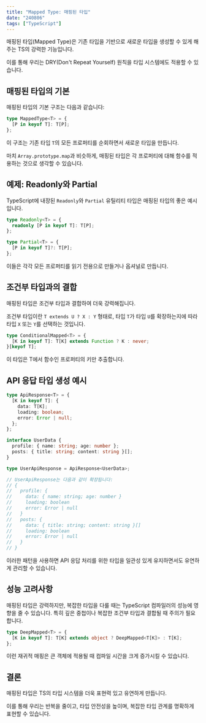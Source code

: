 ```yaml
---
title: "Mapped Type: 매핑된 타입"
date: "240806"
tags: ["TypeScript"]
---
```


매핑된 타입(Mapped Type)은 기존 타입을 기반으로 새로운 타입을 생성할 수 있게 해주는 TS의 강력한 기능입니다.

이를 통해 우리는 DRY(Don't Repeat Yourself) 원칙을 타입 시스템에도 적용할 수 있습니다.

## 매핑된 타입의 기본

매핑된 타입의 기본 구조는 다음과 같습니다:

```typescript
type MappedType<T> = {
  [P in keyof T]: T[P];
};
```

이 구조는 기존 타입 `T`의 모든 프로퍼티를 순회하면서 새로운 타입을 만듭니다.

마치 `Array.prototype.map`과 비슷하게, 매핑된 타입은 각 프로퍼티에 대해 함수를 적용하는 것으로 생각할 수 있습니다.

## 예제: Readonly와 Partial

TypeScript에 내장된 `Readonly`와 `Partial` 유틸리티 타입은 매핑된 타입의 좋은 예시입니다.

```typescript
type Readonly<T> = {
  readonly [P in keyof T]: T[P];
};

type Partial<T> = {
  [P in keyof T]?: T[P];
};
```

이들은 각각 모든 프로퍼티를 읽기 전용으로 만들거나 옵셔널로 만듭니다.

## 조건부 타입과의 결합

매핑된 타입은 조건부 타입과 결합하여 더욱 강력해집니다.

조건부 타입이란 `T extends U ? X : Y` 형태로, 타입 `T`가 타입 `U`를 확장하는지에 따라 타입 `X` 또는 `Y`를 선택하는 것입니다.

```typescript
type ConditionalMapped<T> = {
  [K in keyof T]: T[K] extends Function ? K : never;
}[keyof T];
```

이 타입은 T에서 함수인 프로퍼티의 키만 추출합니다.

## API 응답 타입 생성 예시

```typescript
type ApiResponse<T> = {
  [K in keyof T]: {
    data: T[K];
    loading: boolean;
    error: Error | null;
  };
};

interface UserData {
  profile: { name: string; age: number };
  posts: { title: string; content: string }[];
}

type UserApiResponse = ApiResponse<UserData>;

// UserApiResponse는 다음과 같이 확장됩니다:
// {
//   profile: {
//     data: { name: string; age: number }
//     loading: boolean
//     error: Error | null
//   }
//   posts: {
//     data: { title: string; content: string }[]
//     loading: boolean
//     error: Error | null
//   }
// }
```

이러한 패턴을 사용하면 API 응답 처리를 위한 타입을 일관성 있게 유지하면서도 유연하게 관리할 수 있습니다.

## 성능 고려사항

매핑된 타입은 강력하지만, 복잡한 타입을 다룰 때는 TypeScript 컴파일러의 성능에 영향을 줄 수 있습니다. 특히 깊은 중첩이나 복잡한 조건부 타입과 결합될 때 주의가 필요합니다.

```typescript
type DeepMapped<T> = {
  [K in keyof T]: T[K] extends object ? DeepMapped<T[K]> : T[K];
};
```

이런 재귀적 매핑은 큰 객체에 적용될 때 컴파일 시간을 크게 증가시킬 수 있습니다.

## 결론

매핑된 타입은 TS의 타입 시스템을 더욱 표현력 있고 유연하게 만듭니다.

이를 통해 우리는 반복을 줄이고, 타입 안전성을 높이며, 복잡한 타입 관계를 명확하게 표현할 수 있습니다.
